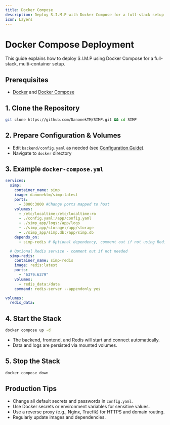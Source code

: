```yaml
---
title: Docker Compose
description: Deploy S.I.M.P with Docker Compose for a full-stack setup.
icon: Layers
---
```


# Docker Compose Deployment

This guide explains how to deploy S.I.M.P using Docker Compose for a full-stack, multi-container setup.

## Prerequisites

- [Docker](https://docs.docker.com/get-docker/) and [Docker Compose](https://docs.docker.com/compose/)

## 1. Clone the Repository

```bash
git clone https://github.com/DanonekTM/SIMP.git && cd SIMP
```

## 2. Prepare Configuration & Volumes

- Edit `backend/config.yaml` as needed (see [Configuration Guide](../configuration.mdx)).
- Navigate to `docker` directory

## 3. Example `docker-compose.yml`

```yaml
services:
  simp:
    container_name: simp
    image: danonektm/simp:latest
    ports:
      - 3000:3000 #Change ports mapped to host
    volumes:
      - /etc/localtime:/etc/localtime:ro
      - ./config.yaml:/app/config.yaml
      - ./simp_app/logs:/app/logs
      - ./simp_app/storage:/app/storage
      - ./simp_app/simp.db:/app/simp.db
    depends_on:
      - simp-redis # Optional dependency, comment out if not using Redis

  # Optional Redis service - comment out if not needed
  simp-redis:
    container_name: simp-redis
    image: redis:latest
    ports:
      - "6379:6379"
    volumes:
      - redis_data:/data
    command: redis-server --appendonly yes

volumes:
  redis_data:
```

## 4. Start the Stack

```bash
docker compose up -d
```

- The backend, frontend, and Redis will start and connect automatically.
- Data and logs are persisted via mounted volumes.

## 5. Stop the Stack

```bash
docker compose down
```

## Production Tips

- Change all default secrets and passwords in `config.yaml`.
- Use Docker secrets or environment variables for sensitive values.
- Use a reverse proxy (e.g., Nginx, Traefik) for HTTPS and domain routing.
- Regularly update images and dependencies.
